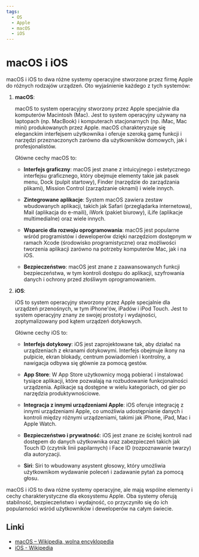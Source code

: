 ```yaml
---
tags:
  - OS
  - Apple
  - macOS
  - iOS
---
```


# macOS i iOS

macOS i iOS to dwa różne systemy operacyjne stworzone przez firmę Apple do różnych rodzajów urządzeń. Oto wyjaśnienie każdego z tych systemów:

1. **macOS**:

   macOS to system operacyjny stworzony przez Apple specjalnie dla komputerów Macintosh (Mac). Jest to system operacyjny używany na laptopach (np. MacBook) i komputerach stacjonarnych (np. iMac, Mac mini) produkowanych przez Apple. macOS charakteryzuje się eleganckim interfejsem użytkownika i oferuje szeroką gamę funkcji i narzędzi przeznaczonych zarówno dla użytkowników domowych, jak i profesjonalistów.

   Główne cechy macOS to:

   - **Interfejs graficzny**: macOS jest znane z intuicyjnego i estetycznego interfejsu graficznego, który obejmuje elementy takie jak pasek menu, Dock (pulpit startowy), Finder (narzędzie do zarządzania plikami), Mission Control (zarządzanie oknami) i wiele innych.

   - **Zintegrowane aplikacje**: System macOS zawiera zestaw wbudowanych aplikacji, takich jak Safari (przeglądarka internetowa), Mail (aplikacja do e-maili), iWork (pakiet biurowy), iLife (aplikacje multimedialne) oraz wiele innych.

   - **Wsparcie dla rozwoju oprogramowania**: macOS jest popularne wśród programistów i deweloperów dzięki narzędziom dostępnym w ramach Xcode (środowisko programistyczne) oraz możliwości tworzenia aplikacji zarówno na potrzeby komputerów Mac, jak i na iOS.

   - **Bezpieczeństwo**: macOS jest znane z zaawansowanych funkcji bezpieczeństwa, w tym kontroli dostępu do aplikacji, szyfrowania danych i ochrony przed złośliwym oprogramowaniem.

2. **iOS**:

   iOS to system operacyjny stworzony przez Apple specjalnie dla urządzeń przenośnych, w tym iPhone'ów, iPadów i iPod Touch. Jest to system operacyjny znany ze swojej prostoty i wydajności, zoptymalizowany pod kątem urządzeń dotykowych.

   Główne cechy iOS to:

   - **Interfejs dotykowy**: iOS jest zaprojektowane tak, aby działać na urządzeniach z ekranami dotykowymi. Interfejs obejmuje ikony na pulpicie, ekran blokady, centrum powiadomień i kontrolny, a nawigacja odbywa się głównie za pomocą gestów.

   - **App Store**: W App Store użytkownicy mogą pobierać i instalować tysiące aplikacji, które pozwalają na rozbudowanie funkcjonalności urządzenia. Aplikacje są dostępne w wielu kategoriach, od gier po narzędzia produktywnościowe.

   - **Integracja z innymi urządzeniami Apple**: iOS oferuje integrację z innymi urządzeniami Apple, co umożliwia udostępnianie danych i kontroli między różnymi urządzeniami, takimi jak iPhone, iPad, Mac i Apple Watch.

   - **Bezpieczeństwo i prywatność**: iOS jest znane ze ścisłej kontroli nad dostępem do danych użytkownika oraz zabezpieczeń takich jak Touch ID (czytnik linii papilarnych) i Face ID (rozpoznawanie twarzy) dla autoryzacji.

   - **Siri**: Siri to wbudowany asystent głosowy, który umożliwia użytkownikom wydawanie poleceń i zadawanie pytań za pomocą głosu.

macOS i iOS to dwa różne systemy operacyjne, ale mają wspólne elementy i cechy charakterystyczne dla ekosystemu Apple. Oba systemy oferują stabilność, bezpieczeństwo i wydajność, co przyczyniło się do ich popularności wśród użytkowników i deweloperów na całym świecie.

## Linki

- [macOS – Wikipedia, wolna encyklopedia](https://pl.wikipedia.org/wiki/MacOS)
- [iOS - Wikipedia](https://en.wikipedia.org/wiki/IOS)
